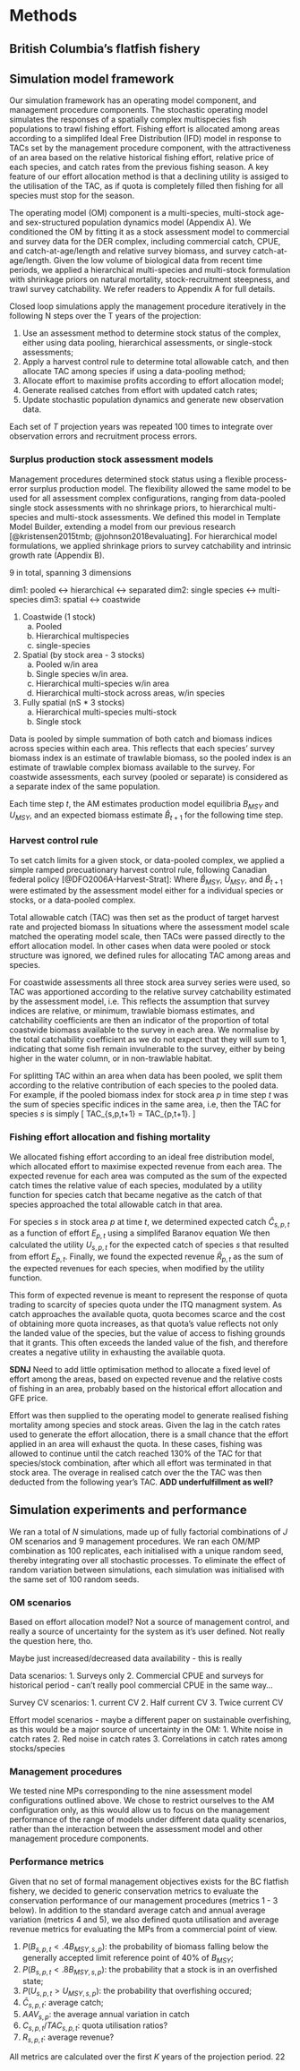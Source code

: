# Methods

## British Columbia's flatfish fishery


## Simulation model framework

Our simulation framework has an operating
model component, and management procedure components. The
stochastic operating model simulates the responses of a 
spatially complex multispecies fish populations to
trawl fishing effort. Fishing effort is allocated among
areas according to a simplifed Ideal Free Distribution (IFD) 
model in response to TACs set by the management procedure
component, with the attractiveness of an area based on the relative 
historical fishing effort, relative price of each species, 
and catch rates from the previous fishing season. A key 
feature of our effort allocation method
is that a declining utility is assiged to the utilisation
of the TAC, as if quota is completely filled then fishing for 
all species must stop for the season.

The operating model (OM) component is a multi-species,
multi-stock age- and sex-structured population dynamics model 
(Appendix A). We conditioned the OM by fitting it as 
a stock assessment model to commercial and survey data
for the DER complex, including commercial catch, CPUE,
and catch-at-age/length and relative survey biomass,
and survey catch-at-age/length. Given the low volume
of biological data from recent time periods, we applied 
a hierarchical multi-species and multi-stock
formulation with shrinkage priors on natural mortality,
stock-recruitment steepness, and trawl survey 
catchability. We refer readers to Appendix A for 
full details.

Closed loop simulations apply the management procedure
iteratively in the following N steps over the T years 
of the projection:

1. Use an assessment method to determine stock
status of the complex, either using data pooling,
hierarchical assessments, or single-stock assessments; 
2. Apply a harvest control rule to determine
total allowable catch, and then allocate TAC 
among species if using a data-pooling method;
3. Allocate effort to maximise profits
according to effort allocation model;
4. Generate realised catches from effort with
updated catch rates;
5. Update stochastic population dynamics and
generate new observation data.

Each set of $T$ projection years was repeated
100 times to integrate over observation errors 
and recruitment process errors.

### Surplus production stock assessment models

Management procedures determined stock
status using a flexible process-error surplus 
production model. The flexibility allowed the
same model to be used for all assessment complex
configurations, ranging from data-pooled single
stock assessments with no shrinkage priors, to hierarchical
multi-species and multi-stock assessments. We defined this
model in Template Model Builder, extending
a model from our previous research [@kristensen2015tmb;
@johnson2018evaluating]. For hierarchical model formulations, 
we applied shrinkage priors to survey catchability 
and intrinsic growth rate (Appendix B).

9 in total, spanning 3 dimensions

dim1: pooled <-> hierarchical <-> separated
dim2: single species <-> multi-species
dim3: spatial <-> coastwide


1. Coastwide (1 stock)
    a. Pooled
    b. Hierarchical multispecies
    c. single-species
2. Spatial (by stock area - 3 stocks)
    a. Pooled w/in area      
    b. Single species w/in area.
    c. Hierarchical multi-species w/in area
    d. Hierarchical multi-stock across areas, w/in species
3. Fully spatial (nS * 3 stocks)
    a. Hierarchical multi-species multi-stock
    b. Single stock

Data is pooled by simple summation of both
catch and biomass indices across species within
each area. This reflects that each species' survey 
biomass index is an estimate of trawlable biomass, 
so the pooled index is an estimate of trawlable
complex biomass available to the survey. For coastwide
assessments, each survey (pooled or separate) is
considered as a separate index of the same population.

Each time step $t$, the AM estimates production model 
equilibria $B_{MSY}$ and $U_{MSY}$, and an expected 
biomass estimate $\hat{B}_{t+1}$ for the following 
time step.


### Harvest control rule

To set catch limits for a given stock, or data-pooled complex,
we applied a simple ramped precuationary harvest control 
rule, following Canadian federal policy [@DFO2006A-Harvest-Strat]:
\begin{equation}
U_{t+1} = \left\{ \begin{array}{ll}
            0 & \hat{B}_{t+1} \leq .4\hat{B}_{MSY} \\
            \frac{\hat{B}_{t+1} - .4\hat{B}_{MSY}}{(.6 - .4)\hat{B}_{MSY}} U_{MSY} & 
                .4 < \hat{B}_{t+1}/\hat{B}_{MSY} \leq .6 \\
            \hat{U}_{MSY} & \hat{B}_{t+1} \geq .6\hat{B}_{MSY}
          \end{array} \right.
\end{equation}
Where $\hat{B}_{MSY}$, $\hat{U}_{MSY}$, and $\hat{B}_{t+1}$  
were estimated by the assessment model either for 
a individual species or stocks, or a data-pooled complex.

Total allowable catch (TAC) was then set as the product
of target harvest rate and projected biomass
\begin{equation}
TAC_{t+1} = U_{t+1} \cdot \hat{B}_{t+1}.
\end{equation}
In situations where the assessment model scale matched
the operating model scale, then TACs were passed directly
to the effort allocation model. In other cases when data were
pooled or stock structure was ignored, we defined rules
for allocating TAC among areas and species.

For coastwide assessments all three stock
area survey series were used, so TAC was apportioned 
according to the relative survey catchability estimated
by the assessment model, i.e.
\begin{equation}
TAC_{p,t+1} = \frac{\hat{q}_p}{ \sum_{p'} \hat{q}_{p'} } TAC_{t+1}. 
\end{equation}
This reflects the assumption that survey indices
are relative, or minimum, trawlable biomass estimates,
and catchability coefficients are then an indicator
of the proportion of total coastwide biomass available 
to the survey in each area. We normalise by the total
catchability coefficient as we do not expect
that they will sum to 1, indicating that some fish 
remain invulnerable to the survey, either by being 
higher in the water column, or in non-trawlable habitat.

For splitting TAC within an area when data has been pooled,
we split them according to the relative contribution of each
species to the pooled data. For example, if the pooled biomass 
index for stock area $p$ in time step $t$ was the sum of species
specific indices in the same area, i.e,
\begin{equation}
I_{p,t} = \sum_s I_{s,p,t},
\end{equation}
then the TAC for species $s$ is simply
\[
TAC_{s,p,t+1} = \frac{I_{s,p,t}}{I_{p,t}} TAC_{p,t+1}.
\]


### Fishing effort allocation and fishing mortality

We allocated fishing effort according to an
ideal free distribution model, which allocated 
effort to maximise expected revenue 
from each area. The expected revenue for each
area was computed as the sum of the expected catch 
times the relative value of each species, modulated 
by a utility function for species catch that became 
negative as the catch of that species approached the 
total allowable catch in that area.

For species $s$ in stock area $p$ at time $t$, we 
determined expected catch $\hat{C}_{s,p,t}$ as a 
function of effort $E_{p,t}$ using a simplifed
Baranov equation
\begin{align}
\hat{C}_{s,p,t} &= (1 - e^{E_{p,t} \cdot \hat{q}_{p,t-1}}) \cdot \hat{B}_{s,p,t}.
\end{align}
We then calculated the utility $U_{s,p,t}$ for the
expected catch of species $s$ that resulted from
effort $E_{p,t}$. Finally, we found the
expected revenue $\bar{R}_{p,t}$ as the sum
of the expected revenues for each species,
when modified by the utility function.
\begin{align}
U_{s,p,t}(E_{p,t}) &= \frac{5 \cdot \frac{\hat{C}_{s,p,t}}{TAC_{s,p,t}} - 1}{4 \cdot \frac{\hat{C}_{s,p,t}}{TAC_{s,p,t}}} \\
\bar{R}_{p,t} & = \sum_{s} \hat{C}_{s,p,t} \cdot P_s \cdot U_{s,p,t}(E_{p,t}).
\end{align}

This form of expected revenue is meant to represent
the response of quota trading to scarcity of species
quota under the ITQ managment system. As catch approaches
the available quota, quota becomes scarce and the cost of 
obtaining more quota increases, as that quota's value
reflects not only the landed value of the species, but
the value of access to fishing grounds that it grants. This
often exceeds the landed value of the fish, and therefore
creates a negative utility in exhausting the available
quota. 

**SDNJ** Need to add little optimisation method to 
allocate a fixed level of effort among the areas, 
based on expected revenue and the relative costs
of fishing in an area, probably based on the 
historical effort allocation and GFE price.

Effort was then supplied to the operating model to
generate realised fishing mortality among
species and stock areas. Given the lag
in the catch rates used to generate the 
effort allocation, there is a small chance
that the effort applied in an area will
exhaust the quota. In these cases, fishing
was allowed to continue until the catch
reached 130% of the TAC for that species/stock
combination, after which all effort
was terminated in that stock area. The
overage in realised catch over
the the TAC was then deducted from
the following year's TAC. **ADD underfulfillment
as well?**

## Simulation experiments and performance

We ran a total of $N$ simulations, made up of
fully factorial combinations of $J$ OM scenarios
and 9 management procedures. We ran each OM/MP 
combination as 100 replicates, each initialised
with a unique random seed, thereby integrating 
over all stochastic processes. To eliminate the
effect of random variation between simulations, 
each simulation was initialised with the same set
of 100 random seeds.

### OM scenarios

Based on effort allocation model? Not a source
of management control, and really a source of
uncertainty for the system as it's user defined.
Not really the question here, tho. 

Maybe just increased/decreased
data availability - this is really

Data scenarios:
1. Surveys only
2. Commercial CPUE and surveys for historical period - can't
really pool commercial CPUE in the same way...

Survey CV scenarios:
1. current CV
2. Half current CV
3. Twice current CV

Effort model scenarios - maybe a different paper on
sustainable overfishing, as this would be a major
source of uncertainty in the OM:
1. White noise in catch rates
2. Red noise in catch rates
3. Correlations in catch rates among stocks/species

### Management procedures

We tested nine MPs corresponding to the nine assessment 
model configurations outlined above. We chose to restrict
ourselves to the AM configuration only, as this would
allow us to focus on the management performance
of the range of models under different data quality 
scenarios, rather than the interaction between the
assessment model and other management procedure components.

### Performance metrics

Given that no set of formal management objectives exists
for the BC flatfish fishery, we decided to generic
conservation metrics to evaluate the
conservation performance of our management procedures
(metrics 1 - 3 below). In addition to the standard 
average catch and annual average variation (metrics 4
and 5), we also defined quota utilisation
and average revenue metrics for evaluating the
MPs from a commercial point of view.

1. $P(B_{s,p,t} < .4B_{MSY,s,p})$: the probability of 
biomass falling below the generally accepted limit 
reference point of 40% of $B_{MSY}$;
2. $P(B_{s,p,t} < .8B_{MSY,s,p})$: the probability that
a stock is in an overfished state;
3. $P(U_{s,p,t} > U_{MSY,s,p})$: the probability that
overfishing occured;
4. $\bar{C}_{s,p,t}$: average catch;
5. $AAV_{s,p}$: the average annual variation in catch
\begin{equation*}
AAV_{s,p} = \frac{\sum_t |C_{s,p,t} - C_{s,p,t+1} | }{\sum_t C_{s,p,t}}.
\end{equation*}
6. $C_{s,p,t} / TAC_{s,p,t}$: quota utilisation ratios?
7. $R_{s,p,t}$: average revenue?

All metrics are calculated
over the first $K$ years of the projection
period.
22